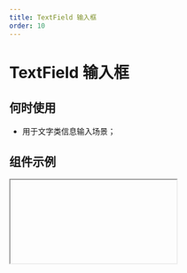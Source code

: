 ```yaml
---
title: TextField 输入框
order: 10
---
```


# TextField 输入框

## 何时使用

- 用于文字类信息输入场景；

## 组件示例


<Iframe url="https://www.aliwork.com/developer/text-field-v2?isRenderNav=false" />

## 组件属性


<AttrTable
  category="form"
  dataSource={[
    {
      code: "value",
      type: "string",
      default: "-",
      desc: "设置输入框默认值",
    },
    {
      code: "placeholder",
      type: "string",
      default: `'请输入'`,
      desc: "占位提示",
    },
    {
      code: "htmlType",
      type: `'input' | 'textarea' | 'password'`,
      default: "input",
      desc: '设置输入框的类型，input：单行文案、 textarea：多行文案、 password：密码',
    },
    {
      code:"validationType",
      type:` 'text' | 'mobile' | 'email' | 'url' | 'chineseID' | 'password'`,
      default: "'text'",
      desc: '输入框的格式',
    },
    {
      code: "state",
      type: `'error' | 'loading' | 'success' | '' `,
      default: `''`,
      desc: '设置输入框state状态',
    },
     {
      code: "rows",
      type: 'number',
      default: `4`,
      desc: '多行输入框高度，当 **htmlType** 属性为 textarea 时生效',
    },
    {
      code: "hasLimitHint",
      type: "boolean",
      default: "false",
      desc: "是否显示计数器",
    },
    {
      code: "maxLength",
      type: "number",
      default: "200",
      desc: "设置字数上限"
    },
     {
      code: "autoHeight",
      type: "boolean",
      default: "false",
      desc: "多行输入框自动高度，当 **htmlType** 属性为 textarea 时生效"
    },
    {
      code: "hasClear",
      type: "boolean",
      default: "true",
      desc: "是否显示清除按钮",
    },
    {
      code: "trim",
      type: "boolean",
      default: "false",
      desc: "是否自动去除头尾空字符",
    },
    {
      code: "scanCode",
      type: "[ScanCodeConfig](/docs/components/interface#scancodeconfig) | boolean",
      default: 'false',
      desc: "是否启用扫码模式（仅钉钉手机端内支持）",
    },
    {
      code: "autoFocus",
      type: "boolean",
      default: "false",
      desc: "是否开启自动聚焦",
    },
    {
      code: "addonBefore",
      type: "string",
      default: `-`,
      desc: "输入框前附加内容",
    },
    {
      code: "addonAfter",
      type: "string",
      default: `-`,
      desc: "输入框后附加内容",
    },
    {
      code: "onChange",
      type: "({ value: string }) => void",
      default: "",
      desc: "输入框组件值发生改变时触发的事件",
    },
    {
      code: "onPressEnter",
      type: "() => void",
      default: "",
      desc: "输入框按下回车键时触发的事件",
    },
     {
      code: "onScanCodeSuccess",
      type: "(text: string) => void",
      default: "",
      desc: "输入框扫码成功后触发的事件",
    },
    { 
      code: "onScanCodeError",
      type: "(errorMsg: string) => void",
      default: "",
      desc: "输入框扫码失败后触发的事件",
    },
  ]}
/>
